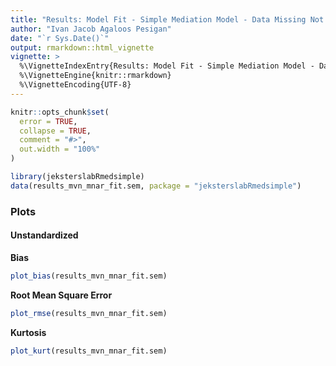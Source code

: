 ```yaml
---
title: "Results: Model Fit - Simple Mediation Model - Data Missing Not at Random"
author: "Ivan Jacob Agaloos Pesigan"
date: "`r Sys.Date()`"
output: rmarkdown::html_vignette
vignette: >
  %\VignetteIndexEntry{Results: Model Fit - Simple Mediation Model - Data Missing Not at Random}
  %\VignetteEngine{knitr::rmarkdown}
  %\VignetteEncoding{UTF-8}
---
```


```r
knitr::opts_chunk$set(
  error = TRUE,
  collapse = TRUE,
  comment = "#>",
  out.width = "100%"
)
```

```r
library(jeksterslabRmedsimple)
data(results_mvn_mnar_fit.sem, package = "jeksterslabRmedsimple")
```

### Plots

#### Unstandardized

**Bias**

```r
plot_bias(results_mvn_mnar_fit.sem)
```

**Root Mean Square Error**

```r
plot_rmse(results_mvn_mnar_fit.sem)
```

**Kurtosis**

```r
plot_kurt(results_mvn_mnar_fit.sem)
```
